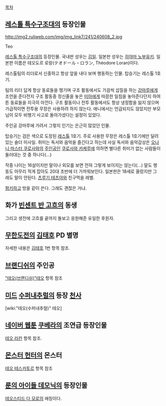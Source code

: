 [[목차]]

== [[레스톨 특수구조대]]의 등장인물 ==
http://img2.ruliweb.com/img/img_link7/241/240608_2.jpg

Teo

[[레스톨 특수구조대]]의 등장인물. 국내판 성우는 [[김일(성우)|김일]]. 일본판 성우는 [[히야마 노부유키]]. 일본판 이름은 테오도르 로랑(テオドール・ロラン, Th&eacute;odore Loran)이다.

레스톨팀의 리더로서 신중하고 항상 앞을 내다 보며 행동하는 인물. 탑승기는 레스톨 1호기.

팀의 리더 답게 항상 동료들을 챙기며 구조 활동에서도 가끔씩 삽질을 하는 [[강마루]]에게 조언을 준다전지 구조 활동중 정신줄을 놓은 [[미아]]에게 따끔한 일침을 놓아준다던지 하여튼 동료들을 지극히 아낀다. 구조 활동이나 전투 활동에서도 항상 냉정함을 잃지 않으며 가급적이면 전투용 무장은 사용하려 하지 않는다.
애니에서는 언급되지도 않았지만 부모님이 모두 비행기 사고로 돌아가셨다는 설정이 있었다.

주인공 강마루에 가려서 그렇지 인기는 은근히 많았던 인물.

탑승기는 검은 색으로 도장된 [[레스톨]] 1호기. 주로 사용한 무장은 레스톨 1호기에만 달려 있는 숄더 미사일. 취미는 독서와 음악을 즐긴다고 하는데 사실 독서와 음악감상은 [[오나니 마스터 쿠로사와]]의 [[주인공]]인 [[쿠로사와 카케루]]에 의하면 별다른 취미가 없는 사람들이 둘러대는 것 중 하나다(…)

작중 나이는 16살이지만 말이나 외모를 보면 전혀 그렇게 보이지는 않는다(...) 말도 행동도 아무리 적게 잡아도 20대 초반에 더 가까워보인다. 일본판은 18세로 올랐지만 그래도 말이 안된다. [[츠루기 테츠야]]와 친구먹을 레벨.

[[펑키]]하고 방을 같이 쓴다. 그래도 괜찮은 거냐.
== 화가 [[빈센트 반 고흐]]의 동생 ==
그리고 생전에 고흐를 끝까지 돌보고 응원해준 유일한 후원자.

== [[무한도전]]의 [[김태호]] PD 별명 ==
자세한 내용은 [[김태호]] 1번 항목 참조.

== [[브랜디쉬]]의 주인공 ==
[["테오(브랜디쉬)"테오]] 항목 참조 

== [[미드]] [[수퍼내추럴]]의 등장 [[천사]] ==
[wiki:"테오(수퍼내추럴)" 테오]

== [[네이버 웹툰]] [[쿠베라(웹툰)|쿠베라]]의 조연급 등장인물 ==
[[테오 라칸]] 항목 참조.

== [[몬스터 헌터]]의 몬스터 ==
[[테오 테스카토르]] 항목 참조

== [[룬의 아이들 데모닉]]의 등장인물 ==
[[테오스티드 다 모로]]의 애칭이다.
